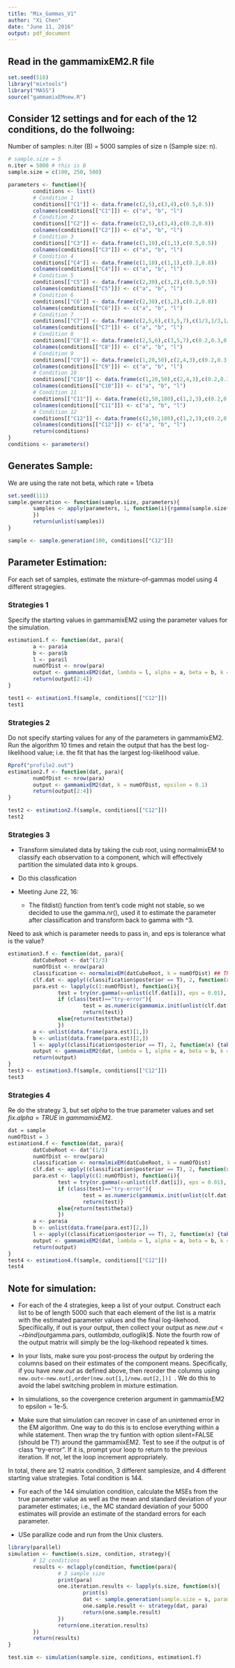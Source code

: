 ```yaml
---
title: "Mix_Gammas_V1"
author: "Xi Chen"
date: "June 11, 2016"
output: pdf_document
---
```

## Read in the gammamixEM2.R file
```r

set.seed(518)
library("mixtools")
library("MASS")
source("gammamixEMnew.R")

```

## Consider 12 settings and for each of the 12 conditions, do the follwoing:
Number of samples: n.iter (B)  = 5000 samples of size n (Sample size: n). 

```r
# sample.size = 5
n.iter = 5000 # this is B
sample.size = c(100, 250, 500)

parameters <- function(){
        conditions <- list()
        # Condition 1
        conditions[["C1"]] <- data.frame(c(2,5),c(3,4),c(0.5,0.5))
        colnames(conditions[["C1"]]) <- c("a", "b", "l")
        # Condition 2
        conditions[["C2"]] <- data.frame(c(2,5),c(3,4),c(0.2,0.8))
        colnames(conditions[["C2"]]) <- c("a", "b", "l")
        # Condition 3
        conditions[["C3"]] <- data.frame(c(1,10),c(1,1),c(0.5,0.5))
        colnames(conditions[["C3"]]) <- c("a", "b", "l")
        # Condition 4
        conditions[["C4"]] <- data.frame(c(1,10),c(1,1),c(0.2,0.8))
        colnames(conditions[["C4"]]) <- c("a", "b", "l")
        # Condition 5
        conditions[["C5"]] <- data.frame(c(2,30),c(3,2),c(0.5,0.5))
        colnames(conditions[["C5"]]) <- c("a", "b", "l")
        # Condition 6
        conditions[["C6"]] <- data.frame(c(2,30),c(3,2),c(0.2,0.8))
        colnames(conditions[["C6"]]) <- c("a", "b", "l")
        # Condition 7
        conditions[["C7"]] <- data.frame(c(2,5,6),c(3,5,7),c(1/3,1/3,1/3))
        colnames(conditions[["C7"]]) <- c("a", "b", "l")
        # Condition 8
        conditions[["C8"]] <- data.frame(c(2,5,6),c(3,5,7),c(0.2,0.3,0.5))
        colnames(conditions[["C8"]]) <- c("a", "b", "l")
        # Condition 9
        conditions[["C9"]] <- data.frame(c(1,20,50),c(2,4,3),c(0.2,0.3,0.5))
        colnames(conditions[["C9"]]) <- c("a", "b", "l")
        # Condition 10
        conditions[["C10"]] <- data.frame(c(1,20,50),c(2,4,3),c(0.2,0.3,0.5))
        colnames(conditions[["C10"]]) <- c("a", "b", "l")
        # Condition 11
        conditions[["C11"]] <- data.frame(c(2,50,180),c(1,2,3),c(0.2,0.3,0.5))
        colnames(conditions[["C11"]]) <- c("a", "b", "l")
        # Condition 12
        conditions[["C12"]] <- data.frame(c(2,50,180),c(1,2,3),c(0.2,0.3,0.5))
        colnames(conditions[["C12"]]) <- c("a", "b", "l")
        return(conditions)
}
conditions <- parameters()

```

## Generates Sample:
We are using the rate not beta, which rate = 1/beta

```r
set.seed(111)
sample.generation <- function(sample.size, parameters){
        samples <- apply(parameters, 1, function(i){rgamma(sample.size* i[3], shape = i[1], scale = i[2])
        })
        return(unlist(samples))
}

sample <- sample.generation(100, conditions[["C12"]])


```

## Parameter Estimation:
For each set of samples, estimate the mixture-of-gammas model using 4 different stragegies.

### Strategies 1
Specify the starting values in gammamixEM2 using the parameter values for the simulation.

```r
estimation1.f <- function(dat, para){
        a <- para$a
        b <- para$b
        l <- para$l
        numOfDist <- nrow(para)
        output <- gammamixEM2(dat, lambda = l, alpha = a, beta = b, k = numOfDist)
        return(output[2:4])
}

test1 <- estimation1.f(sample, conditions[["C12"]])
test1
```

### Strategies 2
Do not specify starting values for any of the parameters in gammamixEM2. Run the algorithm 10 times and retain the output that has the best log-likelihood value; i.e. the fit that has the largest log-likelihood value.
```r
Rprof("profile2.out")
estimation2.f <- function(dat, para){
        numOfDist <- nrow(para)
        output <- gammamixEM2(dat, k = numOfDist, epsilon = 0.1)
        return(output[2:4])
}

test2 <- estimation2.f(sample, conditions[["C12"]])
test2

```
### Strategies 3
* Transform simulated data by taking the cub root, using normalmixEM to classify each observation to a component, which will effectively partition the simulated data into k groups. 

* Do this classfication
* Meeting June 22, 16: 
   * The fitdist() function from tent's code might not stable, so we decided to use the gamma.nr(), used it to estimate the parameter after classification and transform back to gamma with ^3. 
   
   
   
################ Need to ask which is parameter needs to pass in, and eps is tolerance what is the value?
```r
estimation3.f <- function(dat, para){
        datCubeRoot <- dat^(1/3)
        numOfDist <- nrow(para)
        classification <- normalmixEM(datCubeRoot, k = numOfDist) ## The classified data are clustered and not like real classified.
        clf.dat <- apply((classification$posterior == T), 2, function(x) dat[x] )
        para.est <- lapply(c(1:numOfDist), function(i){
                test = try(nr.gamma(x=unlist(clf.dat[i]), eps = 0.01), silent = T)
                if (class(test)=="try-error"){
                        test = as.numeric(gammamix.init(unlist(clf.dat[i]), lambda = 1, k = 1)[2:3])                
                        return(test)}
                else{return(test$theta)}
                }) 
        a <- unlist(data.frame(para.est)[1,])
        b <- unlist(data.frame(para.est)[2,])
        l <- apply((classification$posterior == T), 2, function(x) {table(x)["TRUE"]/length(x)} )
        output <- gammamixEM2(dat, lambda = l, alpha = a, beta = b, k = numOfDist)[2:4]
        return(output)
}
test3 <- estimation3.f(sample, conditions[["C12"]])
test3

```
### Strategies 4
Re do the strategy 3, but set $alpha$ to the true parameter values and set $fix.alpha=TRUE$ in $gammamixEM2$.
```r
dat = sample
numOfDist = 3
estimation4.f <- function(dat, para){
        datCubeRoot <- dat^(1/3)
        numOfDist <- nrow(para)
        classification <- normalmixEM(datCubeRoot, k = numOfDist)
        clf.dat <- apply((classification$posterior == T), 2, function(x) dat[x] )
        para.est <- lapply(c(1:numOfDist), function(i){
                test = try(nr.gamma(x=unlist(clf.dat[i]), eps = 0.01), silent = T)
                if (class(test)=="try-error"){
                        test = as.numeric(gammamix.init(unlist(clf.dat[i]), lambda = 1, k = 1)[2:3])                
                        return(test)}
                else{return(test$theta)}
                }) 
        a <- para$a
        b <- unlist(data.frame(para.est)[2,])
        l <- apply((classification$posterior == T), 2, function(x) {table(x)["TRUE"]/length(x)} )
        output <- gammamixEM2(dat, lambda = l, alpha = a, beta = b, k = numOfDist, fix.alpha = T)[2:4]
        return(output)
}
test4 <- estimation4.f(sample, conditions[["C12"]])
test4

```

## Note for simulation:
* For each of the 4 strategies, keep a list of your output. Construct each list to be of length 5000 such that each element of the list is a matrix with the estimated parameter values and the final log-likehood. Specifiically, if out is your output, then collect your output as $new.out <- rbind(out$gamma.pars, out$lambda, out$loglik)$. Note the fourth row of the output matrix will simply be the log-likehood repeated k times.

* In your lists, make sure you post-process the output by ordering the columns based on their estimates of the component means. Specifically, if you have $new.out$ as defined above, then reorder the columns using <code> new.out<-new.out[,order(new.out[1,]/new.out[2,])] </code>. We do this to avoid the label switching problem in mixture estimation.

* In simulations, so the covergence creterion argument in gammamixEM2 to epsilon = 1e-5.

* Make sure that simulation can recover in case of an unintened error in the EM algorithm. One way to do this is to enclose everything within a while statement. Then wrap the try funtion with option silent=FALSE (should be T?) around the gammamixEM2. Test to see if the output is of class "try-error". If it is, prompt your loop to return to the previous iteration. If not, let the loop increment appropriately.

In total, there are 12 matrix condition, 3 different samplesize, and 4 different starting value strategies. Total condition is 144.

* For each of the 144 simulation condition, calculate the MSEs from the true parameter value as well as the mean and standard deviation of your parameter estimates; i.e., the MC standard deviation of your 5000 estimates will provide an estimate of the standard errors for each parameter.

* USe parallize code and run from the Unix clusters.

```r
library(parallel)
simulation <- function(s.size, condition, strategy){
        # 12 conditions
        results <- mclapply(condition, function(para){
                # 3 sample size
                print(para)
                one.iteration.results <- lapply(s.size, function(s){
                        print(s)
                        dat <- sample.generation(sample.size = s, parameters = para)
                        one.sample.result <- strategy(dat, para)
                        return(one.sample.result)
                })
                return(one.iteration.results)
        })        
        return(results)
}

test.sim <- simulation(sample.size, conditions, estimation1.f)
```
